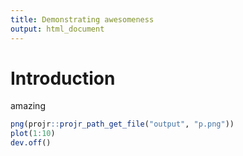 ```yaml
---
title: Demonstrating awesomeness
output: html_document
---
```


# Introduction

amazing

```r
png(projr::projr_path_get_file("output", "p.png"))
plot(1:10)
dev.off()
```
